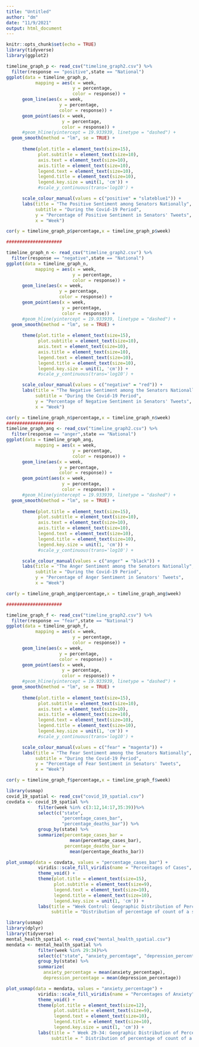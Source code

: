 ```yaml
---
title: "Untitled"
author: "dm"
date: "11/9/2021"
output: html_document
---
```


```r
knitr::opts_chunk$set(echo = TRUE)
library(tidyverse)
library(ggplot2)

```

```r
timeline_graph_p <- read_csv("timeline_graph2.csv") %>%
  filter(response == "positive",state == "National")
ggplot(data = timeline_graph_p,
           mapping = aes(x = week,
                         y = percentage, 
                         color = response)) +
      geom_line(aes(x = week,
                    y = percentage,
                    color = response)) +
      geom_point(aes(x = week,
                     y = percentage,
                     color = response)) +
      #geom_hline(yintercept = 19.933939, linetype = "dashed") +
  geom_smooth(method = "lm", se = TRUE) +
  
      theme(plot.title = element_text(size=15), 
            plot.subtitle = element_text(size=10),
            axis.text = element_text(size=10),
            axis.title = element_text(size=10),
            legend.text = element_text(size=10),
            legend.title = element_text(size=10),
            legend.key.size = unit(1, 'cm')) +
            #scale_y_continuous(trans='log10') +

      scale_colour_manual(values = c("positive" = "slateblue1")) +
      labs(title = "The Positive Sentiment among Senators Nationally",
           subtitle = "During the Covid-19 Period",
           y = "Percentage of Positive Sentiment in Senators' Tweets",
           x = "Week")

cor(y = timeline_graph_p$percentage,x = timeline_graph_p$week)

#####################

timeline_graph_n <- read_csv("timeline_graph2.csv") %>%
  filter(response == "negative",state == "National")
ggplot(data = timeline_graph_n,
           mapping = aes(x = week,
                         y = percentage, 
                         color = response)) +
      geom_line(aes(x = week,
                    y = percentage,
                    color = response)) +
      geom_point(aes(x = week,
                     y = percentage,
                     color = response)) +
      #geom_hline(yintercept = 19.933939, linetype = "dashed") +
  geom_smooth(method = "lm", se = TRUE) +
  
      theme(plot.title = element_text(size=15), 
            plot.subtitle = element_text(size=10),
            axis.text = element_text(size=10),
            axis.title = element_text(size=10),
            legend.text = element_text(size=10),
            legend.title = element_text(size=10),
            legend.key.size = unit(1, 'cm')) +
            #scale_y_continuous(trans='log10') +

      scale_colour_manual(values = c("negative" = "red")) +
      labs(title = "The Negative Sentiment among the Senators Nationally",
           subtitle = "During the Covid-19 Period",
           y = "Percentage of Negative Sentiment in Senators' Tweets",
           x = "Week")

cor(y = timeline_graph_n$percentage,x = timeline_graph_n$week)
##################
timeline_graph_ang <- read_csv("timeline_graph2.csv") %>%
  filter(response == "anger",state == "National")
ggplot(data = timeline_graph_ang,
           mapping = aes(x = week,
                         y = percentage, 
                         color = response)) +
      geom_line(aes(x = week,
                    y = percentage,
                    color = response)) +
      geom_point(aes(x = week,
                     y = percentage,
                     color = response)) +
      #geom_hline(yintercept = 19.933939, linetype = "dashed") +
  geom_smooth(method = "lm", se = TRUE) +
  
      theme(plot.title = element_text(size=15), 
            plot.subtitle = element_text(size=10),
            axis.text = element_text(size=10),
            axis.title = element_text(size=10),
            legend.text = element_text(size=10),
            legend.title = element_text(size=10),
            legend.key.size = unit(1, 'cm')) +
            #scale_y_continuous(trans='log10') +

      scale_colour_manual(values = c("anger" = "black")) +
      labs(title = "The Anger Sentiment among the Senators Nationally",
           subtitle = "During the Covid-19 Period",
           y = "Percentage of Anger Sentiment in Senators' Tweets",
           x = "Week")

cor(y = timeline_graph_ang$percentage,x = timeline_graph_ang$week)

#####################

timeline_graph_f <- read_csv("timeline_graph2.csv") %>%
  filter(response == "fear",state == "National")
ggplot(data = timeline_graph_f,
           mapping = aes(x = week,
                         y = percentage, 
                         color = response)) +
      geom_line(aes(x = week,
                    y = percentage,
                    color = response)) +
      geom_point(aes(x = week,
                     y = percentage,
                     color = response)) +
      #geom_hline(yintercept = 19.933939, linetype = "dashed") +
  geom_smooth(method = "lm", se = TRUE) +
  
      theme(plot.title = element_text(size=15), 
            plot.subtitle = element_text(size=10),
            axis.text = element_text(size=10),
            axis.title = element_text(size=10),
            legend.text = element_text(size=10),
            legend.title = element_text(size=10),
            legend.key.size = unit(1, 'cm')) +
            #scale_y_continuous(trans='log10') +

      scale_colour_manual(values = c("fear" = "magenta")) +
      labs(title = "The Fear Sentiment among the Senators Nationally",
           subtitle = "During the Covid-19 Period",
           y = "Percentage of Fear Sentiment in Senators' Tweets",
           x = "Week")

cor(y = timeline_graph_f$percentage,x = timeline_graph_f$week)
```

```r
library(usmap)
covid_19_spatial <- read_csv("covid_19_spatial.csv")
covdata <- covid_19_spatial %>%
            filter(week %in% c(3:12,14:17,35:39))%>%
            select(c("state", 
                     "percentage_cases_bar",
                     "percentage_deaths_bar")) %>%
            group_by(state) %>%
            summarize(percentage_cases_bar =
                        mean(percentage_cases_bar),
                      percentage_deaths_bar =
                        mean(percentage_deaths_bar)) 

plot_usmap(data = covdata, values = "percentage_cases_bar") +
            viridis::scale_fill_viridis(name = "Percentages of Cases", option = "magma", direction = -1) +
            theme_void() +
            theme(plot.title = element_text(size=15), 
                  plot.subtitle = element_text(size=9),
                  legend.text = element_text(size=10),
                  legend.title = element_text(size=10),
                  legend.key.size = unit(1, 'cm')) +
            labs(title = "Week Control: Geographic Distribution of Percentages of Cases of COVID-19",
                 subtitle = "Distribution of percentage of count of a state in given week range compared to the count of that state over all the weeks")
```

```r
library(usmap)
library(dplyr)
library(tidyverse)
mental_health_spatial <- read_csv("mental_health_spatial.csv")
mendata <- mental_health_spatial %>%
            filter(week %in% 29:34)%>%
            select(c("state", "anxiety_percentage", "depression_percentage")) %>%
            group_by(state) %>%
            summarize(
              anxiety_percentage = mean(anxiety_percentage),
              depression_percentage = mean(depression_percentage))

plot_usmap(data = mendata, values = "anxiety_percentage") +
            viridis::scale_fill_viridis(name = "Percentages of Anxiety", option = "magma", direction = -1) +
            theme_void() +
            theme(plot.title = element_text(size=12), 
                  plot.subtitle = element_text(size=9),
                  legend.text = element_text(size=10),
                  legend.title = element_text(size=10),
                  legend.key.size = unit(1, 'cm')) +
            labs(title = " Week 29-34: Geographic Distribution of Percentages of people with Anxiety during COVID-19",
                 subtitle = " Distribution of percentage of count of a state in given week range compared to the count of that state over all the weeks")
```